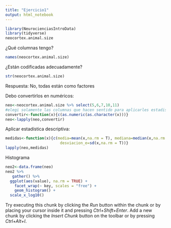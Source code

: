 ---
title: "Ejercicio1"
output: html_notebook
---

 

```{r}
library(NeurocienciasIntroData)
library(tidyverse)
neocortex.animal.size

```


¿Qué columnas tengo?
```{r}
names(neocortex.animal.size)
```
¿Están codificadas adecuadamente?

```{r}
str(neocortex.animal.size)
```
Respuesta: No, todas están como factores


Debo convertirlos en numéricos:
```{r}
neo<-neocortex.animal.size %>% select(5,6,7,10,11)
#elegi solamente las columnas que hacen sentido para aplicarles estadistica descriptiva mas adelante y las otras las deje como factor
convertir<-function(x){c(as.numeric(as.character(x)))}
neo<-lapply(neo,convertir)
```


Aplicar estadística descriptiva:
```{r}
medidas<-function(x){c(media=mean(x,na.rm = T), mediana=median(x,na.rm = T),
                        desviacion_e=sd(x,na.rm = T))}
lapply(neo,medidas)
```


Histograma
```{r}
neo2<-data.frame(neo)
neo2 %>%
   gather() %>% 
  ggplot(aes(value), na.rm = TRUE) +
    facet_wrap(~ key, scales = "free") +
    geom_histogram() +
  scale_x_log10()
```


Try executing this chunk by clicking the *Run* button within the chunk or by placing your cursor inside it and pressing *Ctrl+Shift+Enter*.
Add a new chunk by clicking the *Insert Chunk* button on the toolbar or by pressing *Ctrl+Alt+I*.
